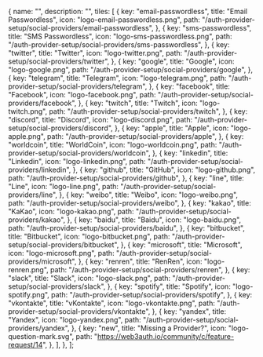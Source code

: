 
  {
    name: "",
    description: "",
    tiles: [
      {
        key: "email-passwordless",
        title: "Email Passwordless",
        icon: "logo-email-passwordless.png",
        path: "/auth-provider-setup/social-providers/email-passwordless",
      },
      {
        key: "sms-passwordless",
        title: "SMS Passwordless",
        icon: "logo-sms-passwordless.png",
        path: "/auth-provider-setup/social-providers/sms-passwordless",
      },
      {
        key: "twitter",
        title: "Twitter",
        icon: "logo-twitter.png",
        path: "/auth-provider-setup/social-providers/twitter",
      },
      {
        key: "google",
        title: "Google",
        icon: "logo-google.png",
        path: "/auth-provider-setup/social-providers/google",
      },
      {
        key: "telegram",
        title: "Telegram",
        icon: "logo-telegram.png",
        path: "/auth-provider-setup/social-providers/telegram",
      },
      {
        key: "facebook",
        title: "Facebook",
        icon: "logo-facebook.png",
        path: "/auth-provider-setup/social-providers/facebook",
      },
      {
        key: "twitch",
        title: "Twitch",
        icon: "logo-twitch.png",
        path: "/auth-provider-setup/social-providers/twitch",
      },
      {
        key: "discord",
        title: "Discord",
        icon: "logo-discord.png",
        path: "/auth-provider-setup/social-providers/discord",
      },
      {
        key: "apple",
        title: "Apple",
        icon: "logo-apple.png",
        path: "/auth-provider-setup/social-providers/apple",
      },
      {
        key: "worldcoin",
        title: "WorldCoin",
        icon: "logo-worldcoin.png",
        path: "/auth-provider-setup/social-providers/worldcoin",
      },
      {
        key: "linkedin",
        title: "Linkedin",
        icon: "logo-linkedin.png",
        path: "/auth-provider-setup/social-providers/linkedin",
      },
      {
        key: "github",
        title: "GitHub",
        icon: "logo-github.png",
        path: "/auth-provider-setup/social-providers/github",
      },
      {
        key: "line",
        title: "Line",
        icon: "logo-line.png",
        path: "/auth-provider-setup/social-providers/line",
      },
      {
        key: "weibo",
        title: "Weibo",
        icon: "logo-weibo.png",
        path: "/auth-provider-setup/social-providers/weibo",
      },
      {
        key: "kakao",
        title: "KaKao",
        icon: "logo-kakao.png",
        path: "/auth-provider-setup/social-providers/kakao",
      },
      {
        key: "baidu",
        title: "Baidu",
        icon: "logo-baidu.png",
        path: "/auth-provider-setup/social-providers/baidu",
      },
      {
        key: "bitbucket",
        title: "Bitbucket",
        icon: "logo-bitbucket.png",
        path: "/auth-provider-setup/social-providers/bitbucket",
      },
      {
        key: "microsoft",
        title: "Microsoft",
        icon: "logo-microsoft.png",
        path: "/auth-provider-setup/social-providers/microsoft",
      },
      {
        key: "renren",
        title: "RenRen",
        icon: "logo-renren.png",
        path: "/auth-provider-setup/social-providers/renren",
      },
      {
        key: "slack",
        title: "Slack",
        icon: "logo-slack.png",
        path: "/auth-provider-setup/social-providers/slack",
      },
      {
        key: "spotify",
        title: "Spotify",
        icon: "logo-spotify.png",
        path: "/auth-provider-setup/social-providers/spotify",
      },
      {
        key: "vkontakte",
        title: "vKontakte",
        icon: "logo-vkontakte.png",
        path: "/auth-provider-setup/social-providers/vkontakte",
      },
      {
        key: "yandex",
        title: "Yandex",
        icon: "logo-yandex.png",
        path: "/auth-provider-setup/social-providers/yandex",
      },
      {
        key: "new",
        title: "Missing a Provider?",
        icon: "logo-question-mark.svg",
        path: "https://web3auth.io/community/c/feature-request/14",
      },
    ],
  },
];

<Tiles tileGroups={tileGroupsDataSocial} />
